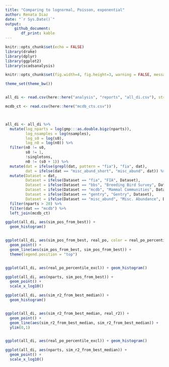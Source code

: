 ```yaml
---
title: "Comparing to lognormal, Poisson, exponential"
author: Renata Diaz
date: "`r Sys.Date()`"
output: 
    github_document:
       df_print: kable
---
```


```r
knitr::opts_chunk$set(echo = FALSE)
library(drake)
library(dplyr)
library(ggplot2)
library(scadsanalysis)

knitr::opts_chunk$set(fig.width=4, fig.height=3, warning = FALSE, message = FALSE) 

theme_set(theme_bw())


all_di <- read.csv(here::here("analysis", "reports", "all_di.csv"), stringsAsFactors = F)

mcdb_ct <- read.csv(here::here("mcdb_cts.csv"))



all_di <- all_di %>%
  mutate(log_nparts = log(gmp:::as.double.bigz(nparts)),
         log_nsamples = log(nsamples),
         log_s0 = log(s0),
         log_n0 = log(n0)) %>%
  filter(n0 != s0,
         s0 != 1,
         !singletons,
         n0 != (s0 + 1)) %>%
  mutate(dat = ifelse(grepl(dat, pattern = "fia"), "fia", dat),
         dat = ifelse(dat == "misc_abund_short", "misc_abund", dat)) %>%
  mutate(Dataset = dat,
         Dataset = ifelse(Dataset == "fia", "FIA", Dataset),
         Dataset = ifelse(Dataset == "bbs", "Breeding Bird Survey", Dataset),
         Dataset = ifelse(Dataset == "mcdb", "Mammal Communities", Dataset),
         Dataset = ifelse(Dataset == "gentry", "Gentry", Dataset),
         Dataset = ifelse(Dataset == "misc_abund", "Misc. Abundance", Dataset)) %>%
  filter(nparts > 20) %>%
  filter(dat == "mcdb") %>%
  left_join(mcdb_ct)
```


```r

ggplot(all_di, aes(sim_pos_from_best)) +
  geom_histogram()


ggplot(all_di, aes(sim_pos_from_best, real_po, color = real_po_percentile_excl > 95)) +
  geom_point() +
  geom_line(aes(sim_pos_from_best, sim_pos_from_best)) +
  theme(legend.position = "top")


ggplot(all_di, aes(real_po_percentile_excl)) + geom_histogram()

ggplot(all_di, aes(nparts, sim_pos_from_best)) +
  geom_point() +
  scale_x_log10()

```


```r

ggplot(all_di, aes(sim_r2_from_best_median)) +
  geom_histogram()


ggplot(all_di, aes(sim_r2_from_best_median, real_r2)) +
  geom_point() +
  geom_line(aes(sim_r2_from_best_median, sim_r2_from_best_median)) +
  ylim(0,1)


ggplot(all_di, aes(real_po_percentile_excl)) + geom_histogram()

ggplot(all_di, aes(nparts, sim_r2_from_best_median)) +
  geom_point() +
  scale_x_log10()

```
